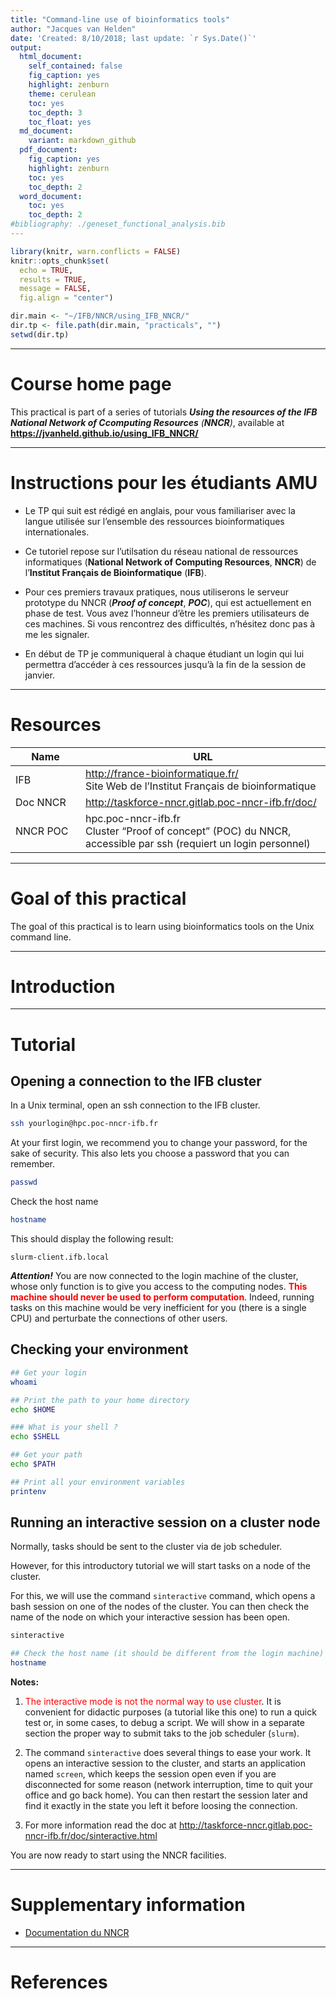 ```yaml
---
title: "Command-line use of bioinformatics tools"
author: "Jacques van Helden"
date: 'Created: 8/10/2018; last update: `r Sys.Date()`'
output:
  html_document:
    self_contained: false
    fig_caption: yes
    highlight: zenburn
    theme: cerulean
    toc: yes
    toc_depth: 3
    toc_float: yes
  md_document:
    variant: markdown_github
  pdf_document:
    fig_caption: yes
    highlight: zenburn
    toc: yes
    toc_depth: 2
  word_document:
    toc: yes
    toc_depth: 2
#bibliography: ./geneset_functional_analysis.bib
---
```



```r
library(knitr, warn.conflicts = FALSE)
knitr::opts_chunk$set(
  echo = TRUE, 
  results = TRUE, 
  message = FALSE,
  fig.align = "center")

dir.main <- "~/IFB/NNCR/using_IFB_NNCR/"
dir.tp <- file.path(dir.main, "practicals", "")
setwd(dir.tp)

```

****************************************************************
# Course home page

This practical is part of a series of tutorials ***Using the resources of the IFB National Network of Ccomputing Resources** (**NNCR**)*, available at **<https://jvanheld.github.io/using_IFB_NNCR/>**


****************************************************************
# Instructions  pour les étudiants AMU

- Le TP qui suit est rédigé en anglais, pour vous familiariser avec la langue utilisée sur l'ensemble des ressources bioinformatiques internationales. 

- Ce tutoriel repose sur l'utilsation du réseau national de ressources informatiques (**National Network of Computing Resources**, **NNCR**) de l'**Institut Français de Bioinformatique** (**IFB**). 

- Pour ces premiers travaux pratiques, nous utiliserons le serveur prototype du NNCR (***Proof of concept***, ***POC***), qui est actuellement en phase de test. Vous avez l'honneur d'être les premiers utilisateurs de ces machines. Si vous rencontrez des difficultés, n'hésitez donc pas à me les signaler. 

- En début de TP je communiqueral à chaque étudiant un login qui lui permettra d'accéder à ces ressources jusqu'à la fin de la session de janvier. 


****************************************************************
# Resources

|  Name | URL  |
|----------------|-------------------------------------------------------|
| IFB |  <http://france-bioinformatique.fr/> <br>Site Web de l'Institut Français de bioinformatique |
| Doc NNCR | <http://taskforce-nncr.gitlab.poc-nncr-ifb.fr/doc/> |
| NNCR POC | hpc.poc-nncr-ifb.fr<br>Cluster "Proof of concept" (POC) du NNCR, accessible par ssh (requiert un login personnel) |

<!--| Anaconda | <https://anaconda.org/> |-->

****************************************************************
# Goal of this practical

The goal of this practical is to learn using bioinformatics tools on the Unix command line. 

****************************************************************
# Introduction

****************************************************************
# Tutorial


## Opening a connection to the IFB cluster

In a Unix terminal, open an ssh connection to the IFB cluster.

```bash
ssh yourlogin@hpc.poc-nncr-ifb.fr
```

At your first login, we recommend you to change your password, for the sake of security. This also lets you choose a password that you can remember. 

```bash
passwd
```


Check the host name

```bash
hostname
```

This should display the following result:


```
slurm-client.ifb.local
```

***Attention!*** You are now connected to the login machine of the cluster, whose only function is to give you access to the computing nodes. <font color="red">**This machine  should never be used to perform computation**</font>. Indeed, running tasks on this machine would be very inefficient for you (there is a single CPU) and perturbate the connections of other users. 



## Checking your environment

```bash
## Get your login
whoami

## Print the path to your home directory
echo $HOME

### What is your shell ?
echo $SHELL

## Get your path
echo $PATH

## Print all your environment variables
printenv
```


## Running an interactive session on a cluster node

Normally, tasks should be sent to the cluster via de job scheduler. 

However, for this introductory tutorial we will start tasks on a node of the cluster. 

For this, we will use the command `sinteractive` command, which opens a bash session on one of the nodes of the cluster. You can then check the name of the node on which your interactive session has been open. 

```bash
sinteractive

## Check the host name (it should be different from the login machine)
hostname
```

**Notes: ** 

1. <font color="red">The interactive mode is not the normal way to use cluster</font>. It is convenient for didactic purposes (a tutorial like this one) to run a quick test or, in some cases, to debug a script. We will show in a separate section the proper way to submit taks to the job scheduler (`slurm`). 

2. The command `sinteractive` does several things to ease your work. It opens an interactive session to the cluster, and starts an application named `screen`, which keeps the session open even if you are disconnected for some reason (network interruption, time to quit your office and go back home). You can then restart the session later and find it exactly in the state you left it before loosing the connection.

3. For more information read the doc at <http://taskforce-nncr.gitlab.poc-nncr-ifb.fr/doc/sinteractive.html>

You are now ready to start using the NNCR facilities. 



****************************************************************

# Supplementary information

- [Documentation du NNCR](http://taskforce-nncr.gitlab.poc-nncr-ifb.fr/doc/)


<!--
- [Sessions interactives avec slurm](https://it.igbmc.fr/doku.php?id=en:documentation:calcul-scientifique:sinteractive)
-->

****************************************************************
# References







